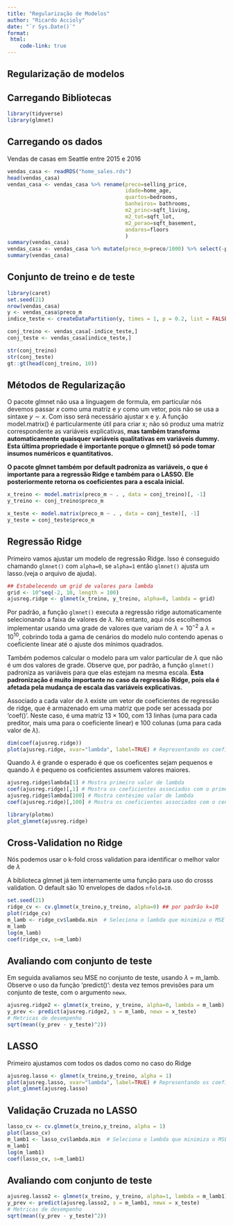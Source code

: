 ```yaml
---
title: "Regularização de Modelos"
author: "Ricardo Accioly"
date: "`r Sys.Date()`"
format:
 html:
    code-link: true
---
```


## Regularização de modelos

## Carregando Bibliotecas

```r
library(tidyverse)
library(glmnet)
```

## Carregando os dados

Vendas de casas em Seattle entre 2015 e 2016

```r
vendas_casa <- readRDS("home_sales.rds")
head(vendas_casa)
vendas_casa <- vendas_casa %>% rename(preco=selling_price,
                                      idade=home_age,
                                      quartos=bedrooms,
                                      banheiros= bathrooms,
                                      m2_princ=sqft_living,
                                      m2_tot=sqft_lot,
                                      m2_porao=sqft_basement,
                                      andares=floors
                                      )
summary(vendas_casa)
vendas_casa <- vendas_casa %>% mutate(preco_m=preco/1000) %>% select(-preco)
summary(vendas_casa)
```

## Conjunto de treino e de teste

```r
library(caret)
set.seed(21)
nrow(vendas_casa)
y <- vendas_casa$preco_m
indice_teste <- createDataPartition(y, times = 1, p = 0.2, list = FALSE)

conj_treino <- vendas_casa[-indice_teste,]
conj_teste <- vendas_casa[indice_teste,]

str(conj_treino)
str(conj_teste)
gt::gt(head(conj_treino, 10))
```

## Métodos de Regularização

O pacote glmnet não usa a linguagem de formula, em particular nós devemos passar $x$ como uma matriz e $y$ como um vetor, pois não se usa a sintaxe $y \sim x$. Com isso será necessário ajustar x e y. A função model.matrix() é particularmente útil para criar x; não só produz uma matriz correspondente as variáveis explicativas, **mas também transforma automaticamente quaisquer variáveis qualitativas em variáveis dummy. Esta última propriedade é importante porque o glmnet() só pode tomar insumos numéricos e quantitativos.**

**O pacote glmnet também por default padroniza as variáveis, o que é importante para a regressão Ridge e também para o LASSO. Ele posteriormente retorna os coeficientes para a escala inicial.**

```r
x_treino <- model.matrix(preco_m ~ . , data = conj_treino)[, -1]
y_treino <- conj_treino$preco_m

x_teste <- model.matrix(preco_m ~ . , data = conj_teste)[, -1]
y_teste = conj_teste$preco_m
```

## Regressão Ridge

Primeiro vamos ajustar um modelo de regressão Ridge. Isso é conseguido chamando `glmnet()` com `alpha=0`, se `alpha=1` então `glmnet()` ajusta um lasso.(veja o arquivo de ajuda).

```r
## Estabelecendo um grid de valores para lambda
grid <- 10^seq(-2, 10, length = 100)
ajusreg.ridge <- glmnet(x_treino, y_treino, alpha=0, lambda = grid)

```

Por padrão, a função `glmnet()` executa a regressão ridge automaticamente selecionando a faixa de valores de $\lambda$. No entanto, aqui nós escolhemos implementar usando uma grade de valores que variam de $\lambda = 10^{-2}$ a $\lambda = 10^{10}$, cobrindo toda a gama de cenários do modelo nulo contendo apenas o coeficiente linear até o ajuste dos mínimos quadrados.

Também podemos calcular o modelo para um valor particular de $\lambda$ que não é um dos valores de grade. Observe que, por padrão, a função `glmnet()` padroniza as variáveis para que elas estejam na mesma escala. **Esta padronização é muito importante no caso da regressão Ridge, pois ela é afetada pela mudança de escala das variáveis explicativas.**

Associado a cada valor de $\lambda$ existe um vetor de coeficientes de regressão de ridge, que é armazenado em uma matriz que pode ser acessada por 'coef()'. Neste caso, é uma matriz $13 \times 100$, com 13 linhas (uma para cada preditor, mais uma para o coeficiente linear) e 100 colunas (uma para cada valor de $\lambda$).

```r
dim(coef(ajusreg.ridge))
plot(ajusreg.ridge, xvar="lambda", label=TRUE) # Representando os coeficientes

```

Quando $\lambda$ é grande o esperado é que os coeficentes sejam pequenos e quando $\lambda$ é pequeno os coeficientes assumem valores maiores.

```r
ajusreg.ridge$lambda[1] # Mostra primeiro valor de lambda
coef(ajusreg.ridge)[,1] # Mostra os coeficientes associados com o primeiro valor
ajusreg.ridge$lambda[100] # Mostra centésimo valor de lambda
coef(ajusreg.ridge)[,100] # Mostra os coeficientes associados com o centésimo valor
```

```r
library(plotmo)
plot_glmnet(ajusreg.ridge)
```

## Cross-Validation no Ridge

Nós podemos usar o k-fold cross validation para identificar o melhor valor de $\lambda$

A biblioteca glmnet já tem internamente uma função para uso do crosss validation. O default são 10 envelopes de dados `nfold=10`.

```r
set.seed(21)
ridge_cv <- cv.glmnet(x_treino,y_treino, alpha=0) ## por padrão k=10
plot(ridge_cv)
m_lamb <- ridge_cv$lambda.min  # Seleciona o lambda que minimiza o MSE (EQM) de treino
m_lamb
log(m_lamb)
coef(ridge_cv, s=m_lamb)
```

## Avaliando com conjunto de teste

Em seguida avaliamos seu MSE no conjunto de teste, usando $\lambda$ = m_lamb. Observe o uso da função 'predict()': desta vez temos previsões para um conjunto de teste, com o argumento `newx`.

```r
ajusreg.ridge2 <- glmnet(x_treino, y_treino, alpha=0, lambda = m_lamb)
y_prev <- predict(ajusreg.ridge2, s = m_lamb, newx = x_teste)
# Metricas de desempenho
sqrt(mean((y_prev - y_teste)^2))
```

## LASSO

Primeiro ajustamos com todos os dados como no caso do Ridge

```r
ajusreg.lasso <- glmnet(x_treino,y_treino, alpha = 1)
plot(ajusreg.lasso, xvar="lambda", label=TRUE) # Representando os coeficientes
plot_glmnet(ajusreg.lasso)
```

## Validação Cruzada no LASSO

```r
lasso_cv <- cv.glmnet(x_treino,y_treino, alpha = 1)
plot(lasso_cv)
m_lamb1 <- lasso_cv$lambda.min  # Seleciona o lambda que minimiza o MSE de treino
m_lamb1
log(m_lamb1)
coef(lasso_cv, s=m_lamb1)
```

## Avaliando com conjunto de teste

```r
ajusreg.lasso2 <- glmnet(x_treino, y_treino, alpha=1, lambda = m_lamb1)
y_prev <- predict(ajusreg.lasso2, s = m_lamb1, newx = x_teste)
# Metricas de desempenho
sqrt(mean((y_prev - y_teste)^2))
```
